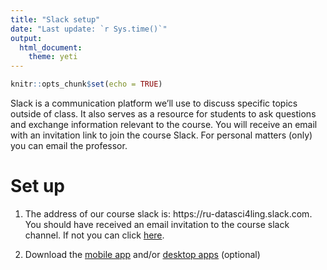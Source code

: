 ```yaml
---
title: "Slack setup"
date: "Last update: `r Sys.time()`"
output: 
  html_document: 
    theme: yeti
---
```


```r
knitr::opts_chunk$set(echo = TRUE)
```

Slack is a communication platform we'll use to discuss specific topics outside of class. It also serves as a resource for students to ask questions and exchange information relevant to the course. You will receive an email with an invitation link to join the course Slack. For personal matters (only) you can email the professor.

# Set up

1. The address of our course slack is: 
https://ru-datasci4ling.slack.com. You should have received an email 
invitation to the course slack channel. If not you can click 
[here](https://join.slack.com/t/ru-datasci4ling/shared_invite/zt-kx9sghzo-teEa8XE92ACYEeCrDlbh4A).

2. Download the [mobile app][mobile] and/or [desktop apps][desktop] 
(optional)


[mobile]: https://itunes.apple.com/us/app/slack/id618783545?mt=8
[desktop]: https://itunes.apple.com/us/app/slack/id803453959?l=es&mt=12
